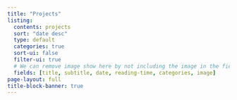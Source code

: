 ```yaml
---
title: "Projects"
listing:
  contents: projects
  sort: "date desc"
  type: default
  categories: true
  sort-ui: false
  filter-ui: true
  # We can remove image show here by not including the image in the fields
  fields: [title, subtitle, date, reading-time, categories, image]
page-layout: full
title-block-banner: true
---
```

